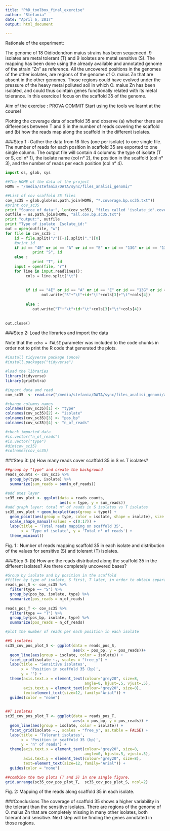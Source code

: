 ```yaml
---
title: "PhD_toolbox_final_exercise"
author: "Stefania"
date: "April 6, 2017"
output: html_document

---
```


Rationale of the experiment:

The genome of 18 Oidiodendron maius strains has been sequenced. 9 isolates are metal tolerant (T) and 9 isolates are metal sensitive (S). The mapping has been done using the already available and annotated genome of the strain "Zn" as reference. All the uncovered positions in the genomes of the other isolates, are regions of the genome of O. maius Zn that are absent in the other genomes. Those regions could have evolved under the pressure of the heavy metal polluted soil in which O. maius Zn has been isolated, and could thus cointain genes functionally related with its metal tolerance. In this exercice I focus on the scaffold 35 of the genome. 

Aim of the exercise : 
PROVA COMMIT
Start using the tools we learnt at the course!

Plotting the coverage data of scaffold 35 and observe (a) whether there are differences between T and S in the number of reads covering the scaffold and (b) how the reads map along the scaffold in the different isolates.

###Step 1 : Gather the data from 18 files (one per isolate) to one single file.
The number of reads for each position in scaffold 35 are exported to one single  column. The output file will contain 4 columns: the type of isolate (T or S, col n° 1), the isolate name (col n° 2), the position in the scaffold (col n° 3), and the number of reads per each position (col n° 4).


```python

import os, glob, sys

##The HOME of the data of the project
HOME = "/media/stefania/DATA/sync/files_analisi_genomi/"

##List of cov scaffold 35 files
cov_sc35 = glob.glob(os.path.join(HOME, "*.coverage.bp.sc35.txt"))
#print cov_sc35
print "Source of data:", len(cov_sc35), "files called 'isolate_id'.coverage.bp.sc35.txt"
outfile = os.path.join(HOME, "all.cov.bp.sc35.txt")
print "output:", outfile
print "Type of isolate  Isolate_id:"
out = open(outfile, "w")
for file in cov_sc35 :
    id = file.split("/")[-1].split(".")[0]
    #print id
    if id == "4E" or id == "A" or id == "E" or id == "13G" or id == "1354" or id == "1357" or id == "1358" or id == "91" or id == "5L3" :
            print "S", id
    else :                
            print "T", id
    input = open(file, "r")
    for line in input.readlines():
         cols = line.split("\t")
        
        
         if id == "4E" or id == "A" or id == "E" or id == "13G" or id == "1354" or id == "1357" or id == "1358" or id == "91" or id == "5L3" :
                out.write("S"+"\t"+id+"\t"+cols[3]+"\t"+cols[4])
               
         else :      
            out.write("T"+"\t"+id+"\t"+cols[3]+"\t"+cols[4])
           
            
out.close()

```

###Step 2: Load the libraries and import the data 

Note that the `echo = FALSE` parameter was included to the code chunks in order not to print the R code that generated the plots.

```r
#install tidyverse package (once) 
#install.packages("tidyverse")

#load the libraries
library(tidyverse)
library(gridExtra)

#import data and read
cov_sc35  <- read.csv("/media/stefania/DATA/sync/files_analisi_genomi/all.cov.bp.sc35.txt", header=FALSE, sep="\t", stringsAsFactors = FALSE)

#change columns names
colnames(cov_sc35)[1] <- "type"
colnames(cov_sc35)[2] <- "isolate"
colnames(cov_sc35)[3] <- "pos_bp"
colnames(cov_sc35)[4] <- "n_of_reads"

#check imported data
#is.vector("n_of_reads")
#is.vector("type")
#dim(cov_sc35)
#colnames(cov_sc35)
```

###Step 3: (a) How many reads cover scaffold 35 in S vs T isolates?

```r
##group by "type" and create the background
reads_counts <- cov_sc35 %>%
  group_by(type, isolate) %>%
  summarize(sum_reads = sum(n_of_reads))

#add axes layer
sc35_cov_plot <- ggplot(data = reads_counts,
                        aes(x = type, y = sum_reads))
#add graph layer: total n° of reads in S isolates vs T isolates
sc35_cov_plot + geom_boxplot(aes(group = type)) + 
  geom_point(aes(group = type, color = isolate, shape = isolate), size = 4) +
  scale_shape_manual(values = c(0:17)) +
  labs(title = 'Total reads mapping on scaffold 35',
       x = 'Type of isolate', y = 'Total n° of reads') +
  theme_minimal()

```

Fig. 1 : Number of reads mapping scaffold 35 in each isolate and distribution of the values for sensitive (S) and tolerant (T) isolates.

###Step 3: (b) How are the reads distributed along the scaffold 35 in the different isolates? Are there completely uncovered bases?


```r
#Group by isolate and by position in the scaffold
#filter by type of isolate, S first, T later, in order to obtain separate graphics.
reads_pos_S <- cov_sc35 %>%
  filter(type == "S") %>%
  group_by(pos_bp, isolate, type) %>%
  summarize(pos_reads = n_of_reads)
 
reads_pos_T <- cov_sc35 %>%
  filter(type == "T") %>%
  group_by(pos_bp, isolate, type) %>%
  summarize(pos_reads = n_of_reads)

#plot the number of reads per each position in each isolate

##S isolates
sc35_cov_pos_plot_S <- ggplot(data = reads_pos_S,
                              aes(x = pos_bp, y = pos_reads))+
  geom_line(aes(group = isolate, color = isolate)) + 
  facet_grid(isolate ~., scales = "free_y") +
  labs(title = 'Sensitive isolates',
       x = 'Position in scaffold 35 (bp)',
       y = '') +
  theme(axis.text.x = element_text(colour="grey20", size=8,
                                   angle=0, hjust=.5, vjust=.5),
        axis.text.y = element_text(colour="grey20", size=8),
        text=element_text(size=12, family="Arial")) +
  guides(color = "none")
  

##T isolates
sc35_cov_pos_plot_T <- ggplot(data = reads_pos_T,
                              aes(x = pos_bp, y = pos_reads)) + 
  geom_line(aes(group = isolate, color = isolate)) + 
  facet_grid(isolate ~., scales = "free_y", as.table = FALSE) +
  labs(title = 'Tolerant isolates',
       x = 'Position in scaffold 35 (bp)',
       y = 'n° of reads') +
  theme(axis.text.x = element_text(colour="grey20", size=8,
                                   angle=0, hjust=.5, vjust=.5),
        axis.text.y = element_text(colour="grey20", size=8),
        text=element_text(size=12, family="Arial")) +
  guides(color = "none")
```


```r
##combine the two plots (T and S) in one single figure.
grid.arrange(sc35_cov_pos_plot_T,  sc35_cov_pos_plot_S, ncol=2)
```

Fig. 2: Mapping of the reads along scaffold 35 in each isolate. 

###Conclusions
The coverage of scaffold 35 shows a higher variability in the tolerant than the sensitive isolates. There are regions of the genome of O. maius Zn that are completely missing in many other isolates, both tolerant and sensitive. Next step will be finding the genes annotated in those regions. 



